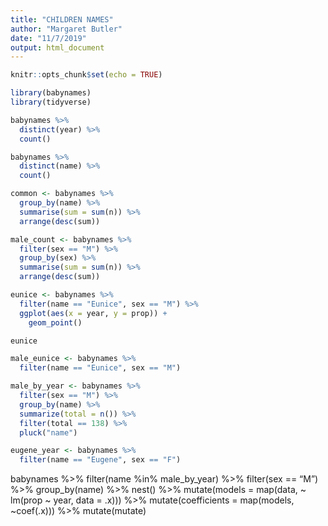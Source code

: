 ```yaml
---
title: "CHILDREN NAMES"
author: "Margaret Butler"
date: "11/7/2019"
output: html_document
---
```


```r
knitr::opts_chunk$set(echo = TRUE)

library(babynames)
library(tidyverse)

babynames %>% 
  distinct(year) %>% 
  count()

babynames %>% 
  distinct(name) %>% 
  count()

```

```r

common <- babynames %>% 
  group_by(name) %>% 
  summarise(sum = sum(n)) %>% 
  arrange(desc(sum))

male_count <- babynames %>% 
  filter(sex == "M") %>% 
  group_by(sex) %>%
  summarise(sum = sum(n)) %>% 
  arrange(desc(sum))

```


```r

eunice <- babynames %>% 
  filter(name == "Eunice", sex == "M") %>% 
  ggplot(aes(x = year, y = prop)) +
    geom_point()

eunice

male_eunice <- babynames %>% 
  filter(name == "Eunice", sex == "M")

```

```r

male_by_year <- babynames %>% 
  filter(sex == "M") %>% 
  group_by(name) %>% 
  summarize(total = n()) %>% 
  filter(total == 138) %>% 
  pluck("name")

```

```r

eugene_year <- babynames %>% 
  filter(name == "Eugene", sex == "F")

```

babynames %>% 
  filter(name %in% male_by_year) %>% 
  filter(sex == "M") %>% 
  group_by(name) %>% 
  nest() %>% 
  mutate(models = map(data, ~ lm(prop ~ year, data = .x))) %>% 
  mutate(coefficients = map(models, ~coef(.x))) %>% 
  mutate(mutate)


